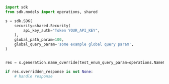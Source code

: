 ```python showLineNumbers copy filename="Name Override Get usage example"
import sdk
from sdk.models import operations, shared

s = sdk.SDK(
    security=shared.Security(
        api_key_auth="Token YOUR_API_KEY",
    ),
    global_path_param=100,
    global_query_param='some example global query param',
)


res = s.generation.name_override(test_enum_query_param=operations.NameOverrideGetEnumNameOverride.VALUE3, test_query_param='example')

if res.overridden_response is not None:
    # handle response
```
